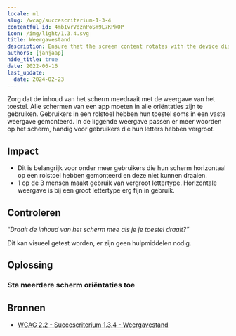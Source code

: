 ```yaml
---
locale: nl
slug: /wcag/succescriterium-1-3-4
contentful_id: 4mbIvrVdznPoSm9L7KPkOP
icon: /img/light/1.3.4.svg
title: Weergavestand
description: Ensure that the screen content rotates with the device display.
authors: [janjaap]
hide_title: true
date: 2022-06-16
last_update:
  date: 2024-02-23
---
```


<Hero
  title="Weergavestand"
  image="/img/light/1.3.4.svg"
  alt="WCAG 1.3.4 - Logo"
  prefix="Succescriterium 1.3.4"
  suffix="Niveau AA"
/>

Zorg dat de inhoud van het scherm meedraait met de weergave van het toestel. Alle schermen van een app moeten in alle oriëntaties zijn te gebruiken. Gebruikers in een rolstoel hebben hun toestel soms in een vaste weergave gemonteerd. In de liggende weergave passen er meer woorden op het scherm, handig voor gebruikers die hun letters hebben vergroot.

## Impact

- Dit is belangrijk voor onder meer gebruikers die hun scherm horizontaal op een rolstoel hebben gemonteerd en deze niet kunnen draaien.
- 1 op de 3 mensen maakt gebruik van vergroot lettertype. Horizontale weergave is bij een groot lettertype erg fijn in gebruik.

## Controleren

“*Draait de inhoud van het scherm mee als je je toestel draait?”*

Dit kan visueel getest worden, er zijn geen hulpmiddelen nodig.

## Oplossing

### Sta meerdere scherm oriëntaties toe

<CodeSample id="screen-orientation" locale="nl"/>

## Bronnen

- [WCAG 2.2 - Succescriterium 1.3.4 - Weergavestand](https://www.w3.org/Translations/WCAG22-nl/#weergavestand)
